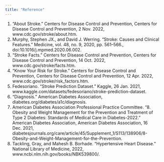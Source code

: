 ```yaml
---
title: "Reference"
---
```

1. “About Stroke.” Centers for Disease Control and Prevention, Centers for Disease Control and Prevention, 2 Nov. 2022, www.cdc.gov/stroke/about.htm.
2. Murphy, Stephen JX., and David J. Werring. “Stroke: Causes and Clinical Features.” Medicine, vol. 48, no. 9, 2020, pp. 561–566., doi:10.1016/j.mpmed.2020.06.002. 
3. “Stroke Facts.” Centers for Disease Control and Prevention, Centers for Disease Control and Prevention, 14 Oct. 2022, www.cdc.gov/stroke/facts.htm.
4. “Know Your Risk for Stroke.” Centers for Disease Control and Prevention, Centers for Disease Control and Prevention, 12 Apr. 2022, www.cdc.gov/stroke/risk_factors.htm. 
5. Fedesoriano. “Stroke Prediction Dataset.” Kaggle, 26 Jan. 2021, www.kaggle.com/datasets/fedesoriano/stroke-prediction-dataset. 
6. “Diagnosis.” American Diabetes Association, diabetes.org/diabetes/a1c/diagnosis. 
7. American Diabetes Association Professional Practice Committee. “8. Obesity and Weight Management for the Prevention and Treatment of Type 2 Diabetes: Standards of Medical Care in Diabetes-2022.” American Diabetes Association, American Diabetes Association, 16 Dec. 2021, diabetesjournals.org/care/article/45/Supplement_1/S113/138906/8-Obesity-and-Weight-Management-for-the-Prevention. 
8. Tackling, Gray, and Mahesh B. Borhade. “Hypertensive Heart Disease.” National Library of Medicine, 2022, www.ncbi.nlm.nih.gov/books/NBK539800/. 